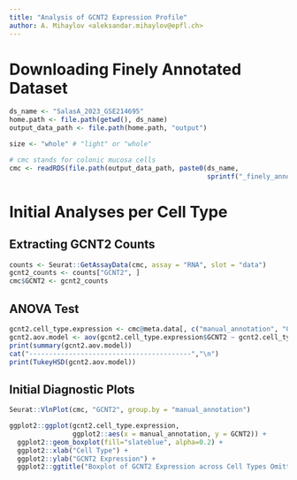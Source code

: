 ```yaml
---
title: "Analysis of GCNT2 Expression Profile"
author: A. Mihaylov <aleksandar.mihaylov@epfl.ch>
---
```


# Downloading Finely Annotated Dataset

```r
ds_name <- "SalasA_2023_GSE214695"
home.path <- file.path(getwd(), ds_name)
output_data_path <- file.path(home.path, "output")

size <- "whole" # "light" or "whole"

# cmc stands for colonic mucosa cells
cmc <- readRDS(file.path(output_data_path, paste0(ds_name, 
                                                  sprintf("_finely_annotated_%s.rds", size))))
```

# Initial Analyses per Cell Type

## Extracting GCNT2 Counts 

```r
counts <- Seurat::GetAssayData(cmc, assay = "RNA", slot = "data")
gcnt2_counts <- counts["GCNT2", ]
cmc$GCNT2 <- gcnt2_counts
```

## ANOVA Test

```r
gcnt2.cell_type.expression <- cmc@meta.data[, c("manual_annotation", "GCNT2")]
gcnt2.aov.model <- aov(gcnt2.cell_type.expression$GCNT2 ~ gcnt2.cell_type.expression$manual_annotation)
print(summary(gcnt2.aov.model))
cat("-----------------------------------------","\n")
print(TukeyHSD(gcnt2.aov.model))
```

## Initial Diagnostic Plots

```r
Seurat::VlnPlot(cmc, "GCNT2", group.by = "manual_annotation")

ggplot2::ggplot(gcnt2.cell_type.expression, 
                ggplot2::aes(x = manual_annotation, y = GCNT2)) + 
  ggplot2::geom_boxplot(fill="slateblue", alpha=0.2) + 
  ggplot2::xlab("Cell Type") +
  ggplot2::ylab("GCNT2 Expression") +
  ggplot2::ggtitle("Boxplot of GCNT2 Expression across Cell Types Omitting ")

```







